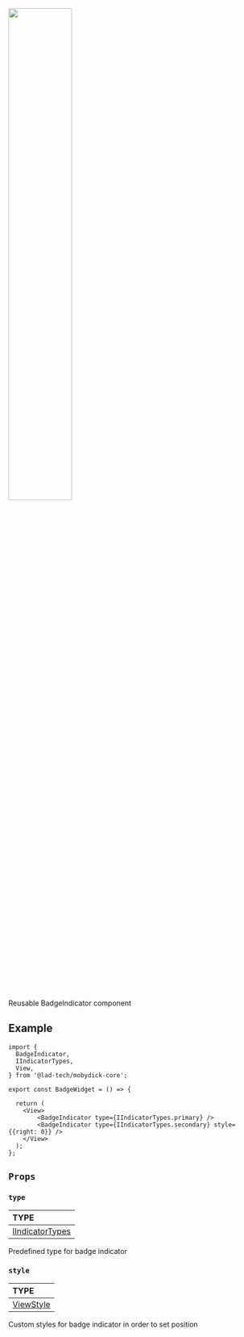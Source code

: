 
<img src={Badge} width="50%"/>

Reusable BadgeIndicator component

## Example

```tsx
import {
  BadgeIndicator,
  IIndicatorTypes,
  View,
} from '@lad-tech/mobydick-core';

export const BadgeWidget = () => {

  return (
    <View>
        <BadgeIndicator type={IIndicatorTypes.primary} />
        <BadgeIndicator type={IIndicatorTypes.secondary} style={{right: 0}} />
    </View>
  );
};

```

## `Props`

### `type`

| TYPE                                                                                                                               |
|:-----------------------------------------------------------------------------------------------------------------------------------|
| [IIndicatorTypes](https://github.com/lad-tech/mobydick/blob/main/packages/core/src/other/components/Badge/BadgeIndicator/types.ts#L3) |

Predefined type for badge indicator

### `style`

| TYPE                                                             |
|:-----------------------------------------------------------------|
| [ViewStyle](https://reactnative.dev/docs/view-style-props#props) |

Custom styles for badge indicator in order to set position
